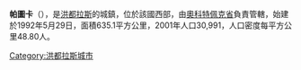 '''帕圖卡'''（{{lang-es|Patuca}}），是[[洪都拉斯|洪都拉斯]]的城鎮，位於該國西部，由[[奧科特佩克省|奧科特佩克省]]負責管轄，始建於1992年5月29日，面積635.1平方公里，2001年人口30,991，人口密度每平方公里48.80人。

{{Coord|14|19|N|85|58|W|display=title}}

{{Honduras-geo-stub}}
[[Category:洪都拉斯城市|Category:洪都拉斯城市]]